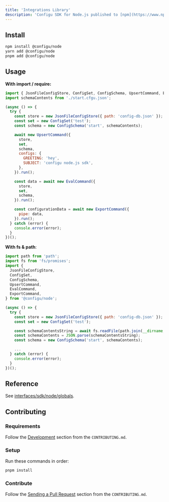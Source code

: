 ```yaml
---
title: 'Integrations Library'
description: 'Configu SDK for Node.js published to [npm](https://www.npmjs.com/package/@configu/node).'
---
```


## Install

```bash
npm install @configu/node
yarn add @configu/node
pnpm add @configu/node
```

## Usage

**With import / require:**

```js
import { JsonFileConfigStore, ConfigSet, ConfigSchema, UpsertCommand, EvalCommand, ExportCommand } from '@configu/node';
import schemaContents from './start.cfgu.json';

(async () => {
  try {
    const store = new JsonFileConfigStore({ path: 'config-db.json' });
    const set = new ConfigSet('test');
    const schema = new ConfigSchema('start', schemaContents);

    await new UpsertCommand({
      store,
      set,
      schema,
      configs: {
        GREETING: 'hey',
        SUBJECT: 'configu node.js sdk',
      },
    }).run();

    const data = await new EvalCommand({
      store,
      set,
      schema,
    }).run();

    const configurationData = await new ExportCommand({
      pipe: data,
    }).run();
  } catch (error) {
    console.error(error);
  }
})();
```

**With fs & path**:

```js
import path from 'path';
import fs from 'fs/promises';
import {
  JsonFileConfigStore,
  ConfigSet,
  ConfigSchema,
  UpsertCommand,
  EvalCommand,
  ExportCommand,
} from '@configu/node';

(async () => {
  try {
    const store = new JsonFileConfigStore({ path: 'config-db.json' });
    const set = new ConfigSet('test');

    const schemaContentsString = await fs.readFile(path.join(__dirname, 'start.cfgu.json'));
    const schemaContents = JSON.parse(schemaContentsString);
    const schema = new ConfigSchema('start', schemaContents);

    ...
  } catch (error) {
    console.error(error);
  }
})();
```

## Reference

See [interfaces/sdk/node/globals](/interfaces/sdk/node/globals).

## Contributing

### Requirements

Follow the [Development](https://github.com/configu/configu/blob/main/CONTRIBUTING.md#development) section from the `CONTRIBUTING.md`.

### Setup

Run these commands in order:

```bash
pnpm install
```

### Contribute

Follow the [Sending a Pull Request](https://github.com/configu/configu/blob/main/CONTRIBUTING.md#sending-a-pull-request) section from the `CONTRIBUTING.md`.
